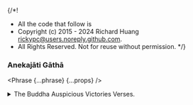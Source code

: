 {/*!
 * All the code that follow is
 * Copyright (c) 2015 - 2024 Richard Huang <rickypc@users.noreply.github.com>.
 * All Rights Reserved. Not for reuse without permission.
 */}


### Anekajāti Gāthā

<Phrase {...phrase} {...props} />

<details>
  <summary>
    The Buddha Auspicious Victories Verses.
  </summary>
  <div>
    {/* @ts-ignore */}
    > Through many births I wandered in saṃsāra, seeking,
      but not finding the builder of this house,
      painful is repeated existence!<br />
    > Householder, you are seen now, you must build no house again,
      your rafters are broken, and your ridge pole is shattered,
      to dissolution goes my mind, achieved is the destruction of craving.

    <MultiLingual {...phrase} />
  </div>
</details>
